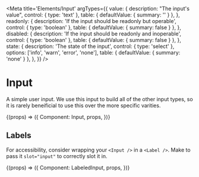 
<Meta
  title='Elements/Input'
  argTypes={{
    value: {
      description: "The input's value",
      control: { type: 'text' },
      table: { defaultValue: { summary: '' } },
    },
    readonly: {
      description: 'If the input should be readonly but operable',
      control: { type: 'boolean' },
      table: { defaultValue: { summary: false } },
    },
    disabled: {
      description: 'If the input should be readonly and inoperable',
      control: { type: 'boolean' },
      table: { defaultValue: { summary: false } },
    },
    state: {
      description: 'The state of the input',
      control: { type: 'select' },
      options: ['info', 'warn', 'error', 'none'],
      table: { defaultValue: { summary: 'none' } },
    },
  }}
/>

# Input

A simple user input. We use this input to build all of the other input types,
so it is rarely beneificial to use this over the more specific varities.

<Canvas>
  <Story name='Input'>
    {(props) => ({
      Component: Input,
      props,
    })}
  </Story>
</Canvas>

## Labels

For accessibility, consider wrapping your `<Input />` in a `<Label />`. Make
to pass it `slot="input"` to correctly slot it in.

<Canvas>
  <Story name='Labeled Input'>
    {(props) => ({
      Component: LabeledInput,
      props,
    })}
  </Story>
</Canvas>
